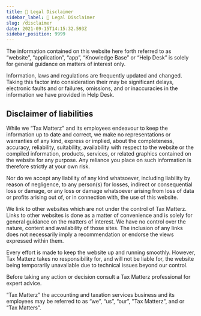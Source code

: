 ```yaml
---
title: 👔 Legal Disclaimer
sidebar_label: 👔 Legal Disclaimer
slug: /disclaimer
date: 2021-09-15T14:15:32.593Z
sidebar_position: 9999
---
```


The information contained on this website here forth referred to as “website”, “application”, “app”, “Knowledge Base” or “Help Desk” is solely for general guidance on matters of interest only. 

Information, laws and regulations are frequently updated and changed. Taking this factor into consideration their may be significant delays, electronic faults and or failures, omissions, and or inaccuracies in the information we have provided in Help Desk.  

## Disclaimer of liabilities  

While we “Tax Matterz” and its employees endeavour to keep the information up to date and correct, we make no representations or warranties of any kind, express or implied, about the completeness, accuracy, reliability, suitability, availability with respect to the website or the compiled information, products, services, or related graphics contained on the website for any purpose. Any reliance you place on such information is therefore strictly at your own risk.

Nor do we accept any liability of any kind whatsoever, including liability by reason of negligence, to any person(s) for losses, indirect or consequential loss or damage, or any loss or damage whatsoever arising from loss of data or profits arising out of, or in connection with, the use of this website.

We link to other websites which are not under the control of Tax Matterz. Links to other websites is done as a matter of convenience and is solely for general guidance on the matters of interest. We have no control over the nature, content and availability of those sites. The inclusion of any links does not necessarily imply a recommendation or endorse the views expressed within them. 

Every effort is made to keep the website up and running smoothly. However, Tax Matterz takes no responsibility for, and will not be liable for, the website being temporarily unavailable due to technical issues beyond our control.

Before taking any action or decision consult a Tax Matterz professional for expert advice. 

“Tax Matterz” the accounting and taxation services business and its employees may be referred to as “we”, “us”, “our”, "Tax Matterz", and or  “Tax Matters”.

